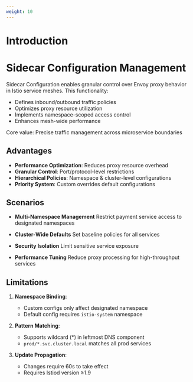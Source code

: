 ```yaml
---
weight: 10
---
```



# Introduction

# Sidecar Configuration Management

Sidecar Configuration enables granular control over Envoy proxy behavior in Istio service meshes. This functionality:

- Defines inbound/outbound traffic policies
- Optimizes proxy resource utilization
- Implements namespace-scoped access control
- Enhances mesh-wide performance

Core value: Precise traffic management across microservice boundaries

## Advantages
- **Performance Optimization**: Reduces proxy resource overhead
- **Granular Control**: Port/protocol-level restrictions
- **Hierarchical Policies**: Namespace & cluster-level configurations
- **Priority System**: Custom overrides default configurations

## Scenarios
- **Multi-Namespace Management**
  Restrict payment service access to designated namespaces

- **Cluster-Wide Defaults**
  Set baseline policies for all services

- **Security Isolation**
  Limit sensitive service exposure

- **Performance Tuning**
  Reduce proxy processing for high-throughput services


## Limitations
1. **Namespace Binding**:
   - Custom configs only affect designated namespace
   - Default config requires `istio-system` namespace

2. **Pattern Matching**:
   - Supports wildcard (*) in leftmost DNS component
   - `prod/*.svc.cluster.local` matches all prod services

3. **Update Propagation**:
   - Changes require 60s to take effect
   - Requires Istiod version ≥1.9

